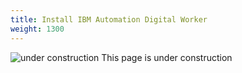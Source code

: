 ```yaml
---
title: Install IBM Automation Digital Worker
weight: 1300
---
```


![under construction](/assets/automation/images/under-construction-sign.png) This page is under construction

